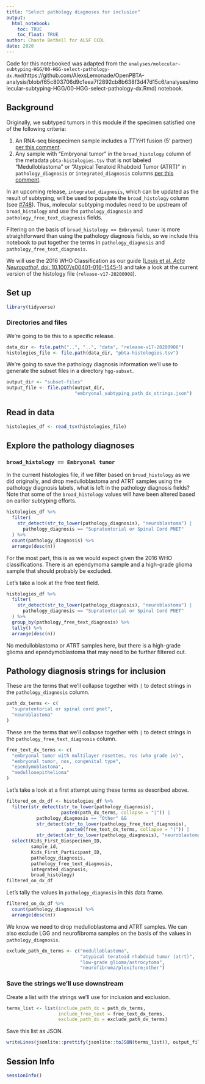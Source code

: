 ```yaml
---
title: "Select pathology diagnoses for inclusion"
output: 
  html_notebook:
    toc: TRUE
    toc_float: TRUE
author: Chante Bethell for ALSF CCDL
date: 2020
---
```


Code for this notebooked was adapted from the `analyses/molecular-subtyping-HGG/00-HGG-select-pathology-dx.Rmd`(https://github.com/AlexsLemonade/OpenPBTA-analysis/blob/f65c803706d9c1eea7f2892cb8b638f3d47d15c6/analyses/molecular-subtyping-HGG/00-HGG-select-pathology-dx.Rmd) notebook.

## Background

Originally, we subtyped tumors in this module if the specimen satisfied one of the following criteria:

1. An RNA-seq biospecimen sample includes a _TTYH1_ fusion (5' partner) [per this comment](https://github.com/AlexsLemonade/OpenPBTA-analysis/pull/401#issuecomment-573669727).
2. Any sample with "Embryonal tumor" in the `broad_histology` column of the metadata `pbta-histologies.tsv` that is not labeled "Medulloblastoma" or "Atypical Teratoid Rhabdoid Tumor (ATRT)" in `pathology_diagnosis` or `integrated_diagnosis` columns [per this comment](https://github.com/AlexsLemonade/OpenPBTA-analysis/issues/251#issuecomment-568220913).

In an upcoming release, `integrated_diagnosis`, which can be updated as the result of subtyping, will be used to populate the `broad_histology` column (see [#748](https://github.com/AlexsLemonade/OpenPBTA-analysis/issues/748)).
Thus, molecular subtyping modules need to be upstream of `broad_histology` and use the `pathology_diagnosis` and `pathology_free_text_diagnosis` fields.

Filtering on the basis of `broad_histology == Embryonal tumor` is more straightforward than using the pathology diagnosis fields, so we include this notebook to put together the terms in `pathology_diagnosis` and `pathology_free_text_diagnosis`.

We will use the 2016 WHO Classification as our guide ([Louis et al. _Acta Neuropathol._ doi: 10.1007/s00401-016-1545-1](10.1007/s00401-016-1545-1)) and take a look at the current version of the histology file (`release-v17-20200908`).

## Set up

```r
library(tidyverse)
```

### Directories and files

We're going to tie this to a specific release.

```r
data_dir <- file.path("..", "..", "data", "release-v17-20200908")
histologies_file <- file.path(data_dir, "pbta-histologies.tsv")
```

We're going to save the pathology diagnosis information we'll use to generate the subset files in a directory `hgg-subset`.

```r
output_dir <- "subset-files"
output_file <- file.path(output_dir, 
                         "embryonal_subtyping_path_dx_strings.json")
```

## Read in data

```r
histologies_df <- read_tsv(histologies_file)
```

## Explore the pathology diagnoses

### `broad_histology == Embryonal tumor`

In the current histologies file, if we filter based on `broad_histology` as we did originally, and drop medulloblastoma and ATRT samples using the pathology diagnosis labels, what is left in the pathology diagnosis fields?
Note that some of the `broad_histology` values will have been altered based on earlier subtyping efforts.

```r
histologies_df %>%
  filter(
    str_detect(str_to_lower(pathology_diagnosis), "neuroblastoma") |
      pathology_diagnosis == "Supratentorial or Spinal Cord PNET"
  ) %>%
  count(pathology_diagnosis) %>%
  arrange(desc(n))
```

For the most part, this is as we would expect given the 2016 WHO classifications.
There is an ependymoma sample and a high-grade glioma sample that should probably be excluded.

Let's take a look at the free text field.

```r
histologies_df %>% 
  filter(
    str_detect(str_to_lower(pathology_diagnosis), "neuroblastoma") |
      pathology_diagnosis == "Supratentorial or Spinal Cord PNET"
  ) %>%
  group_by(pathology_free_text_diagnosis) %>%
  tally() %>%
  arrange(desc(n))
```

No medulloblastoma or ATRT samples here, but there is a high-grade glioma and ependymoblastoma that may need to be further filtered out.

## Pathology diagnosis strings for inclusion

These are the terms that we'll collapse together with `|` to detect strings in the `pathology_diagnosis` column.
 
```r
path_dx_terms <- c(
  "supratentorial or spinal cord pnet",
  "neuroblastoma"
)
```

These are the terms that we'll collapse together with `|` to detect strings in the `pathology_free_text_diagnosis` column.

```r
free_text_dx_terms <- c(
  "embryonal tumor with multilayer rosettes, ros (who grade iv)",
  "embryonal tumor, nos, congenital type",
  "ependymoblastoma",
  "medullooepithelioma"
)
```

Let's take a look at a first attempt using these terms as described above.

```r
filtered_on_dx_df <- histologies_df %>%
  filter(str_detect(str_to_lower(pathology_diagnosis), 
                    paste0(path_dx_terms, collapse = "|")) |
           pathology_diagnosis == "Other" &&
           str_detect(str_to_lower(pathology_free_text_diagnosis), 
                      paste0(free_text_dx_terms, collapse = "|")) |
           str_detect(str_to_lower(pathology_diagnosis), "neuroblastoma") && !(str_detect(str_to_lower(primary_site), "other locations nos")) && !(str_detect(str_to_lower(pathology_free_text_diagnosis), "peripheral"))) %>%
  select(Kids_First_Biospecimen_ID, 
         sample_id, 
         Kids_First_Participant_ID,
         pathology_diagnosis,
         pathology_free_text_diagnosis,
         integrated_diagnosis, 
         broad_histology)
filtered_on_dx_df
```

Let's tally the values in `pathology_diagnosis` in this data frame.

```r
filtered_on_dx_df %>%
  count(pathology_diagnosis) %>%
  arrange(desc(n))
```

We know we need to drop medulloblastoma and ATRT samples.
We can also exclude LGG and neurofibroma samples on the basis of the values in `pathology_diagnosis`.

```r
exclude_path_dx_terms <- c("medulloblastoma",
                           "atypical teratoid rhabdoid tumor (atrt)",
                           "low-grade glioma/astrocytoma",
                           "neurofibroma/plexiform;other")
```

### Save the strings we'll use downstream

Create a list with the strings we'll use for inclusion and exclusion.

```r
terms_list <- list(include_path_dx = path_dx_terms,
                   include_free_text = free_text_dx_terms,
                   exclude_path_dx = exclude_path_dx_terms)
```

Save this list as JSON.

```r
writeLines(jsonlite::prettify(jsonlite::toJSON(terms_list)), output_file)
```

## Session Info

```r
sessionInfo()
```